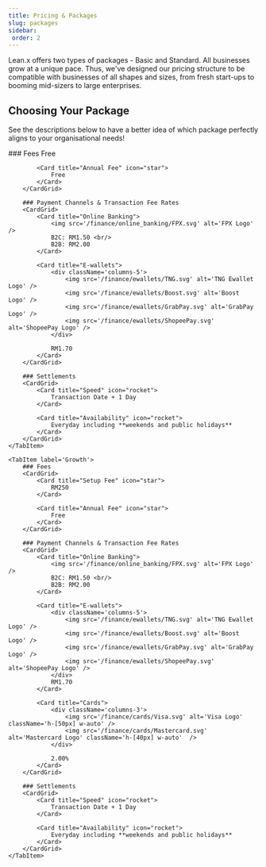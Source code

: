 ```yaml
---
title: Pricing & Packages
slug: packages
sidebar:
 order: 2
---
```


Lean.x offers two types of packages - Basic and Standard. All businesses grow at a unique pace. Thus, we've designed our pricing structure to be compatible with businesses of all shapes and sizes, from fresh start-ups to booming mid-sizers to large enterprises.

## Choosing Your Package
See the descriptions below to have a better idea of which package perfectly aligns to your organisational needs!

<Tabs>
    <TabItem label='Lite'>
        ### Fees
        <CardGrid>
            <Card title="Setup Fee" icon="star">
                Free
            </Card>

            <Card title="Annual Fee" icon="star">
                Free
            </Card>
        </CardGrid>

        ### Payment Channels & Transaction Fee Rates
        <CardGrid>
            <Card title="Online Banking">
                <img src='/finance/online_banking/FPX.svg' alt='FPX Logo' />
                B2C: RM1.50 <br/>
                B2B: RM2.00
            </Card>

            <Card title="E-wallets">
                <div className='columns-5'>
                    <img src='/finance/ewallets/TNG.svg' alt='TNG Ewallet Logo' />
                    <img src='/finance/ewallets/Boost.svg' alt='Boost Logo' />
                    <img src='/finance/ewallets/GrabPay.svg' alt='GrabPay Logo' />
                    <img src='/finance/ewallets/ShopeePay.svg' alt='ShopeePay Logo' />
                </div>
                
                RM1.70
            </Card>
        </CardGrid>

        ### Settlements
        <CardGrid>
            <Card title="Speed" icon="rocket">
                Transaction Date + 1 Day
            </Card>

            <Card title="Availability" icon="rocket">
                Everyday including **weekends and public holidays**
            </Card>
        </CardGrid>
    </TabItem>

    <TabItem label='Growth'>
        ### Fees
        <CardGrid>
            <Card title="Setup Fee" icon="star">
                RM250
            </Card>

            <Card title="Annual Fee" icon="star">
                Free
            </Card>
        </CardGrid>

        ### Payment Channels & Transaction Fee Rates
        <CardGrid>
            <Card title="Online Banking">
                <img src='/finance/online_banking/FPX.svg' alt='FPX Logo' />
                B2C: RM1.50 <br/>
                B2B: RM2.00
            </Card>

            <Card title="E-wallets">
                <div className='columns-5'>
                    <img src='/finance/ewallets/TNG.svg' alt='TNG Ewallet Logo' />
                    <img src='/finance/ewallets/Boost.svg' alt='Boost Logo' />
                    <img src='/finance/ewallets/GrabPay.svg' alt='GrabPay Logo' />
                    <img src='/finance/ewallets/ShopeePay.svg' alt='ShopeePay Logo' />
                </div>
                RM1.70
            </Card>

            <Card title="Cards">
                <div className='columns-3'>
                    <img src='/finance/cards/Visa.svg' alt='Visa Logo' className='h-[50px] w-auto' />
                    <img src='/finance/cards/Mastercard.svg' alt='Mastercard Logo' className='h-[40px] w-auto'  />
                </div>
                
                2.00%
            </Card>
        </CardGrid>

        ### Settlements
        <CardGrid>
            <Card title="Speed" icon="rocket">
                Transaction Date + 1 Day
            </Card>

            <Card title="Availability" icon="rocket">
                Everyday including **weekends and public holidays**
            </Card>
        </CardGrid>
    </TabItem>
</Tabs> 
